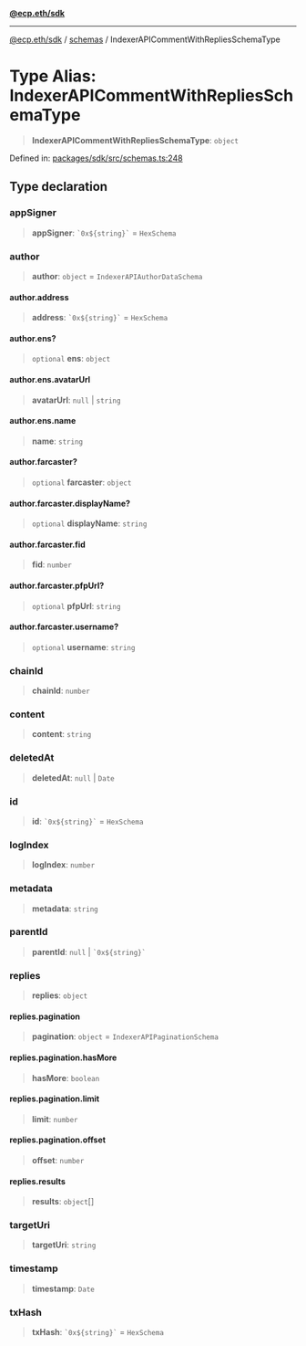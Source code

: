 [**@ecp.eth/sdk**](/sdk-reference/index.mdx)

***

[@ecp.eth/sdk](/sdk-reference/index.mdx) / [schemas](/sdk-reference/schemas/index.mdx) / IndexerAPICommentWithRepliesSchemaType

# Type Alias: IndexerAPICommentWithRepliesSchemaType

> **IndexerAPICommentWithRepliesSchemaType**: `object`

Defined in: [packages/sdk/src/schemas.ts:248](https://github.com/ecp-eth/comments-monorepo/blob/main/packages/sdk/src/schemas.ts#L248)

## Type declaration

### appSigner

> **appSigner**: `` `0x${string}` `` = `HexSchema`

### author

> **author**: `object` = `IndexerAPIAuthorDataSchema`

#### author.address

> **address**: `` `0x${string}` `` = `HexSchema`

#### author.ens?

> `optional` **ens**: `object`

#### author.ens.avatarUrl

> **avatarUrl**: `null` \| `string`

#### author.ens.name

> **name**: `string`

#### author.farcaster?

> `optional` **farcaster**: `object`

#### author.farcaster.displayName?

> `optional` **displayName**: `string`

#### author.farcaster.fid

> **fid**: `number`

#### author.farcaster.pfpUrl?

> `optional` **pfpUrl**: `string`

#### author.farcaster.username?

> `optional` **username**: `string`

### chainId

> **chainId**: `number`

### content

> **content**: `string`

### deletedAt

> **deletedAt**: `null` \| `Date`

### id

> **id**: `` `0x${string}` `` = `HexSchema`

### logIndex

> **logIndex**: `number`

### metadata

> **metadata**: `string`

### parentId

> **parentId**: `null` \| `` `0x${string}` ``

### replies

> **replies**: `object`

#### replies.pagination

> **pagination**: `object` = `IndexerAPIPaginationSchema`

#### replies.pagination.hasMore

> **hasMore**: `boolean`

#### replies.pagination.limit

> **limit**: `number`

#### replies.pagination.offset

> **offset**: `number`

#### replies.results

> **results**: `object`[]

### targetUri

> **targetUri**: `string`

### timestamp

> **timestamp**: `Date`

### txHash

> **txHash**: `` `0x${string}` `` = `HexSchema`
